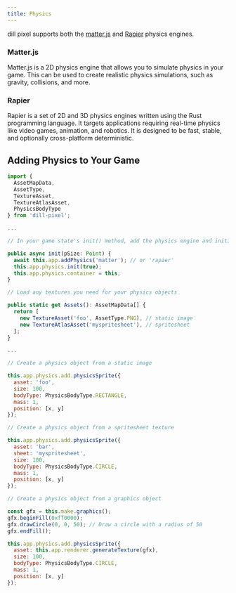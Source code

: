 ```yaml
---
title: Physics
---
```


dill pixel supports both the [matter.js](https://brm.io/matter-js/) and [Rapier](https://rapier.rs/) physics engines. 

### Matter.js

Matter.js is a 2D physics engine that allows you to simulate physics in your game. This can be 
used to create realistic physics simulations, such as gravity, collisions, and more.

### Rapier

Rapier is a set of 2D and 3D physics engines written using the Rust programming language. 
It targets applications requiring real-time physics like video games, animation, and robotics. 
It is designed to be fast, stable, and optionally cross-platform deterministic. 

## Adding Physics to Your Game

```js
import { 
  AssetMapData, 
  AssetType, 
  TextureAsset, 
  TextureAtlasAsset, 
  PhysicsBodyType 
} from 'dill-pixel';

...

// In your game state's init() method, add the physics engine and initialize it

public async init(pSize: Point) {
  await this.app.addPhysics('matter'); // or 'rapier'
  this.app.physics.init(true);
  this.app.physics.container = this;
}

// Load any textures you need for your physics objects

public static get Assets(): AssetMapData[] {
  return [ 
    new TextureAsset('foo', AssetType.PNG), // static image
    new TextureAtlasAsset('myspritesheet'), // spritesheet
  ];
}

...

// Create a physics object from a static image

this.app.physics.add.physicsSprite({
  asset: 'foo',
  size: 100,
  bodyType: PhysicsBodyType.RECTANGLE,
  mass: 1,
  position: [x, y]
});

// Create a physics object from a spritesheet texture

this.app.physics.add.physicsSprite({
  asset: 'bar',
  sheet: 'myspritesheet',
  size: 100,
  bodyType: PhysicsBodyType.CIRCLE,
  mass: 1,
  position: [x, y]
});

// Create a physics object from a graphics object

const gfx = this.make.graphics();
gfx.beginFill(0xff0000);
gfx.drawCircle(0, 0, 50); // Draw a circle with a radius of 50
gfx.endFill();

this.app.physics.add.physicsSprite({
  asset: this.app.renderer.generateTexture(gfx),
  size: 100,
  bodyType: PhysicsBodyType.CIRCLE,
  mass: 1,
  position: [x, y]
});

```


